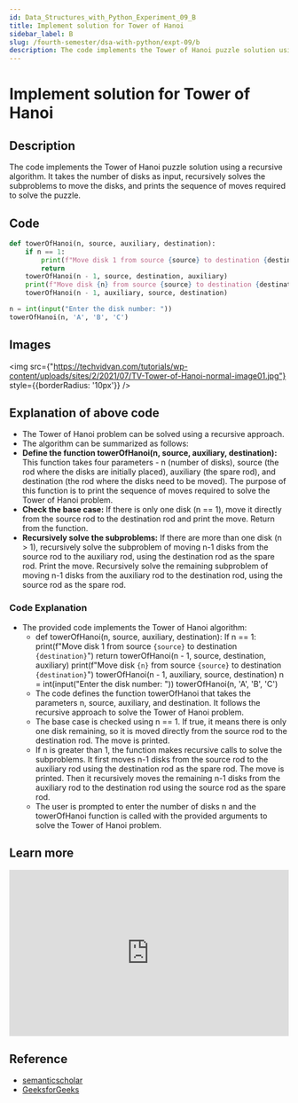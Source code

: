 ```yaml
---
id: Data_Structures_with_Python_Experiment_09_B
title: Implement solution for Tower of Hanoi
sidebar_label: B
slug: /fourth-semester/dsa-with-python/expt-09/b
description: The code implements the Tower of Hanoi puzzle solution using a recursive algorithm. It takes the number of disks as input, recursively solves the subproblems to move the disks, and prints the sequence of moves required to solve the puzzle.
---
```


# Implement solution for Tower of Hanoi

## Description

The code implements the Tower of Hanoi puzzle solution using a recursive algorithm. It takes the number of disks as input, recursively solves the subproblems to move the disks, and prints the sequence of moves required to solve the puzzle.

## Code

```python title="program9b.py"
def towerOfHanoi(n, source, auxiliary, destination):
    if n == 1:
        print(f"Move disk 1 from source {source} to destination {destination}")
        return
    towerOfHanoi(n - 1, source, destination, auxiliary)
    print(f"Move disk {n} from source {source} to destination {destination}")
    towerOfHanoi(n - 1, auxiliary, source, destination)

n = int(input("Enter the disk number: "))
towerOfHanoi(n, 'A', 'B', 'C')
```

## Images

<img src={"https://techvidvan.com/tutorials/wp-content/uploads/sites/2/2021/07/TV-Tower-of-Hanoi-normal-image01.jpg"} style={{borderRadius: '10px'}} />

## Explanation of above code

- The Tower of Hanoi problem can be solved using a recursive approach.
- The algorithm can be summarized as follows:
- **Define the function towerOfHanoi(n, source, auxiliary, destination):** This function takes four parameters - n (number of disks), source (the rod where the disks are initially placed), auxiliary (the spare rod), and destination (the rod where the disks need to be moved). The purpose of this function is to print the sequence of moves required to solve the Tower of Hanoi problem.
- **Check the base case:** If there is only one disk (n == 1), move it directly from the source rod to the destination rod and print the move. Return from the function.
- **Recursively solve the subproblems:** If there are more than one disk (n > 1), recursively solve the subproblem of moving n-1 disks from the source rod to the auxiliary rod, using the destination rod as the spare rod. Print the move. Recursively solve the remaining subproblem of moving n-1 disks from the auxiliary rod to the destination rod, using the source rod as the spare rod.

### Code Explanation

- The provided code implements the Tower of Hanoi algorithm:
    - def towerOfHanoi(n, source, auxiliary, destination): If n == 1: print(f"Move disk 1 from source `{source}` to destination `{destination}`") return towerOfHanoi(n - 1, source, destination, auxiliary) print(f"Move disk `{n}` from source `{source}` to destination `{destination}`") towerOfHanoi(n - 1, auxiliary, source, destination) n = int(input("Enter the disk number: ")) towerOfHanoi(n, 'A', 'B', 'C')
    - The code defines the function towerOfHanoi that takes the parameters n, source, auxiliary, and destination. It follows the recursive approach to solve the Tower of Hanoi problem.
    - The base case is checked using n == 1. If true, it means there is only one disk remaining, so it is moved directly from the source rod to the destination rod. The move is printed.
    - If n is greater than 1, the function makes recursive calls to solve the subproblems. It first moves n-1 disks from the source rod to the auxiliary rod using the destination rod as the spare rod. The move is printed. Then it recursively moves the remaining n-1 disks from the auxiliary rod to the destination rod using the source rod as the spare rod.
    - The user is prompted to enter the number of disks n and the towerOfHanoi function is called with the provided arguments to solve the Tower of Hanoi problem.


## Learn more

<iframe width="100%" height="300px" src="https://www.youtube.com/embed/YstLjLCGmgg" title="Tower of Hanoi | Recursion Problem | GeeksforGeeks" frameborder="0" allow="accelerometer; autoplay; clipboard-write; encrypted-media; gyroscope; picture-in-picture; web-share" allowfullscreen></iframe>

## Reference

- [semanticscholar](https://www.semanticscholar.org/paper/The-Tower-of-Hanoi-Myths-and-Maths-Hinz-Klav%C5%BEar/98b4202d35d1f42564b9f2220ffe614d832b0168)
- [GeeksforGeeks](https://www.geeksforgeeks.org/c-program-for-tower-of-hanoi/)
